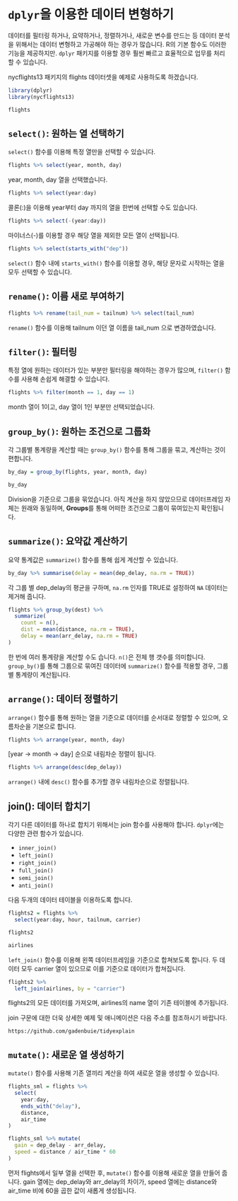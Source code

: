 # `dplyr`을 이용한 데이터 변형하기

데이터를 필터링 하거나, 요약하거나, 정렬하거나, 새로운 변수를 만드는 등 데이터 분석을 위해서는 데이터 변형하고 가공해야 하는 경우가 많습니다. R의 기본 함수도 이러한 기능을 제공하지만. `dplyr` 패키지를 이용할 경우 훨씬 빠르고 효율적으로 업무를 처리할 수 있습니다.

nycflights13 패키지의 flights 데이터셋을 예제로 사용하도록 하겠습니다.

```r
library(dplyr)
library(nycflights13)

flights
```

## `select()`: 원하는 열 선택하기

`select()` 함수를 이용해 특정 열만을 선택할 수 있습니다.

```r
flights %>% select(year, month, day)
```

year, month, day 열을 선택했습니다.

```r
flights %>% select(year:day)
```

콜론(:)을 이용해 year부터 day 까지의 열을 한번에 선택할 수도 있습니다.

```r
flights %>% select(-(year:day))
```

마이너스(-)를 이용할 경우 해당 열을 제외한 모든 열이 선택됩니다.

```r
flights %>% select(starts_with("dep"))
```

`select()` 함수 내에 `starts_with()` 함수를 이용할 경우, 해당 문자로 시작하는 열을 모두 선택할 수 있습니다.

## `rename()`: 이름 새로 부여하기

```r
flights %>% rename(tail_num = tailnum) %>% select(tail_num)
```

`rename()` 함수를 이용해 tailnum 이던 열 이름을 tail_num 으로 변경하였습니다.

## `filter()`: 필터링

특정 열에 원하는 데이터가 있는 부분만 필터링을 해야하는 경우가 많으며, `filter()` 함수를 사용해 손쉽게 해결할 수 있습니다.

```r
flights %>% filter(month == 1, day == 1)
```

month 열이 1이고, day 열이 1인 부분만 선택되었습니다.

## `group_by()`: 원하는 조건으로 그룹화

각 그룹별 통계량을 계산할 때는 `group_by()` 함수를 통해 그룹을 묶고, 계산하는 것이 편합니다.

```r
by_day = group_by(flights, year, month, day)

by_day
```

Division을 기준으로 그룹을 묶었습니다. 아직 계산을 하지 않았으므로 데이터프레임 자체는 원래와 동일하며, **Groups**를 통해 어떠한 조건으로 그룹이 묶여있는지 확인됩니다.

## `summarize()`: 요약값 계산하기

요약 통계값은 `summarize()` 함수를 통해 쉽게 계산할 수 있습니다.

```r
by_day %>% summarise(delay = mean(dep_delay, na.rm = TRUE))
```

각 그룹 별 dep_delay의 평균을 구하며, `na.rm` 인자를 TRUE로 설정하여 `NA` 데이터는 제거해 줍니다.

```r
flights %>% group_by(dest) %>%
  summarize(
    count = n(),
    dist = mean(distance, na.rm = TRUE),
    delay = mean(arr_delay, na.rm = TRUE)
)
```

한 번에 여러 통계량을 계산할 수도 습니다. `n()`은 전체 행 갯수를 의미합니다. `group_by()`를 통해 그룹으로 묶여진 데이터에 `summarize()` 함수를 적용할 경우, 그룹 별 통계량이 계산됩니다.

## `arrange()`: 데이터 정렬하기

`arrange()` 함수를 통해 원하는 열을 기준으로 데이터를 순서대로 정렬할 수 있으며, 오름차순을 기본으로 합니다.

```r
flights %>% arrange(year, month, day)
```

[year -> month -> day] 순으로 내림차순 정렬이 됩니다.

```r
flights %>% arrange(desc(dep_delay))
```

`arrange()` 내에 `desc()` 함수를 추가할 경우 내림차순으로 정렬됩니다.

## join(): 데이터 합치기

각기 다른 데이터를 하나로 합치기 위해서는 join 함수를 사용해야 합니다. `dplyr`에는 다양한 관련 함수가 있습니다.

- `inner_join()`
- `left_join()`
- `right_join()`
- `full_join()`
- `semi_join()`
- `anti_join()`

다음 두개의 데이터 테이블을 이용하도록 합니다.

```r
flights2 = flights %>% 
  select(year:day, hour, tailnum, carrier)

flights2

airlines
```

`left_join()` 함수를 이용해 왼쪽 데이터프레임을 기준으로 합쳐보도록 합니다. 두 데이터 모두 carrier 열이 있으므로 이를 기준으로 데이터가 합쳐집니다.

```r
flights2 %>%
  left_join(airlines, by = "carrier")
```

flights2의 모든 데이터를 가져오며, airlines의 name 열이 기존 테이블에 추가됩니다. 

join 구문에 대한 더욱 상세한 예제 및 애니메이션은 다음 주소를 참조하시기 바랍니다.

```
https://github.com/gadenbuie/tidyexplain
```

## `mutate()`: 새로운 열 생성하기

`mutate()` 함수를 사용해 기존 열끼리 계산을 하여 새로운 열을 생성할 수 있습니다.

```r
flights_sml = flights %>%
  select(
    year:day, 
    ends_with("delay"), 
    distance, 
    air_time
)

flights_sml %>% mutate(
  gain = dep_delay - arr_delay,
  speed = distance / air_time * 60
)

```

먼저 flights에서 일부 열을 선택한 후, `mutate()` 함수를 이용해 새로운 열을 만들어 줍니다. gain 열에는 dep_delay와 arr_delay의 차이가, speed 열에는 distance와 air_time 비에 60을 곱한 값이 새롭게 생성됩니다.
